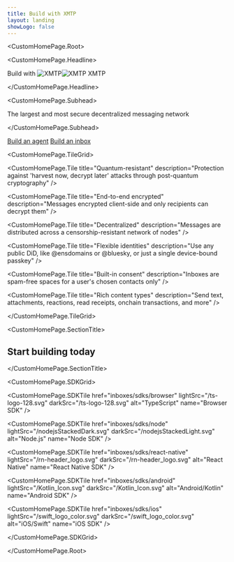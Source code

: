 ```yaml
---
title: Build with XMTP
layout: landing
showLogo: false
---
```



<CustomHomePage.Root>

<CustomHomePage.Headline>

Build with <img src="/x-mark-blue.png" alt="XMTP" className="xmtp-logo-light-mode" /><img src="/x-mark-blue.png" alt="XMTP" className="xmtp-logo-dark-mode" /> XMTP

</CustomHomePage.Headline>

<CustomHomePage.Subhead>

The largest and most secure decentralized messaging network

</CustomHomePage.Subhead>

<div className="custom-homepage-cta-container">
  <a href="/agents/intro/intro" className="custom-homepage-cta-button custom-homepage-cta-button--primary">Build an agent</a>
  <a href="/inboxes/intro/intro" className="custom-homepage-cta-button custom-homepage-cta-button--secondary">Build an inbox</a>
</div>

<CustomHomePage.TileGrid>

<CustomHomePage.Tile 
  title="Quantum-resistant" 
  description="Protection against 'harvest now, decrypt later' attacks through post-quantum cryptography"
/>

<CustomHomePage.Tile 
  title="End-to-end encrypted" 
  description="Messages encrypted client-side and only recipients can decrypt them"
/>

<CustomHomePage.Tile 
  title="Decentralized" 
  description="Messages are distributed across a censorship-resistant network of nodes"
/>

<CustomHomePage.Tile 
  title="Flexible identities" 
  description="Use any public DiD, like @ensdomains or @bluesky, or just a single device-bound passkey"
/>

<CustomHomePage.Tile 
  title="Built-in consent" 
  description="Inboxes are spam-free spaces for a user's chosen contacts only"
/>

<CustomHomePage.Tile 
  title="Rich content types" 
  description="Send text, attachments, reactions, read receipts, onchain transactions, and more"
/>

</CustomHomePage.TileGrid>

<CustomHomePage.SectionTitle>

<h2 id="start-building">Start building today</h2>

</CustomHomePage.SectionTitle>

<CustomHomePage.SDKGrid>

<CustomHomePage.SDKTile 
  href="inboxes/sdks/browser" 
  lightSrc="/ts-logo-128.svg"
  darkSrc="/ts-logo-128.svg"
  alt="TypeScript"
  name="Browser SDK"
/>

<CustomHomePage.SDKTile 
  href="inboxes/sdks/node" 
  lightSrc="/nodejsStackedDark.svg"
  darkSrc="/nodejsStackedLight.svg"
  alt="Node.js"
  name="Node SDK"
/>

<CustomHomePage.SDKTile 
  href="inboxes/sdks/react-native" 
  lightSrc="/rn-header_logo.svg"
  darkSrc="/rn-header_logo.svg"
  alt="React Native"
  name="React Native SDK"
/>

<CustomHomePage.SDKTile 
  href="inboxes/sdks/android" 
  lightSrc="/Kotlin_Icon.svg"
  darkSrc="/Kotlin_Icon.svg"
  alt="Android/Kotlin"
  name="Android SDK"
/>

<CustomHomePage.SDKTile 
  href="inboxes/sdks/ios" 
  lightSrc="/swift_logo_color.svg"
  darkSrc="/swift_logo_color.svg"
  alt="iOS/Swift"
  name="iOS SDK"
/>

</CustomHomePage.SDKGrid>

</CustomHomePage.Root>